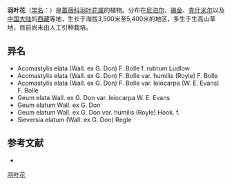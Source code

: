 {{Speciesbox
| name = 羽叶花
| status = 
| status_system = 
| image =
| genus = Acomastylis
| species = elata
| authority = (Wall. ex G. Don) F. Bolle
* 羽叶花 ''A. e.'' var. ''elata''
* [[矮生羽叶花|矮生羽叶花]] ''A. e.'' var. ''humilis''
* [[光果羽叶花|光果羽叶花]] ''A. e.'' var. ''leiocarpa''
}}

'''羽叶花'''（[[学名|学名]]：{{lang|la|''Acomastylis elata''}}）是[[蔷薇科|蔷薇科]][[羽叶花属|羽叶花属]]的植物。分布在[[尼泊尔|尼泊尔]]、[[锡金|锡金]]、[[克什米尔|克什米尔]]以及[[中国大陆|中国大陆]]的[[西藏|西藏]]等地，生长于海拔3,500米至5,400米的地区，多生于生高山草地，目前尚未由人工引种栽培。

== 异名 ==
* Acomastylis elata (Wall. ex G. Don) F. Bolle f. rubrum Ludlow
* Acomastylis elata (Wall. ex G. Don) F. Bolle var. humilis (Royle) F. Bolle
* Acomastylis elata (Wall. ex G. Don) F. Bolle var. leiocarpa (W. E. Evans) F. Bolle
* Geum elata Wall. ex G. Don var. leiocarpa W. E. Evans
* Geum elatum Wall. ex G. Don
* Geum elatum Wall. ex G. Don var. humilis (Royle) Hook. f.
* Sieversia elatum (Wall. ex G. Don) Regle

== 参考文献 ==
<div class="references-small">
* {{cite web| url =http://www.bioinfo.cn/db05/KmzwSpecies.php?action=view&id=18845| title =羽叶花（原变种）| work =《中国高等植物数据库全库》| publisher =中国科学院微生物研究所| author =昆明植物研究所| accessdate =2009-02-25| deadurl =yes| archiveurl =https://web.archive.org/web/20160305040948/http://www.bioinfo.cn/db05/KmzwSpecies.php?action=view&id=18845| archivedate =2016-03-05}}
</div>
{{Taxonbar|from=Q15228465}}

[[Category:羽叶花属|羽叶花]]


{{植物小作品}}